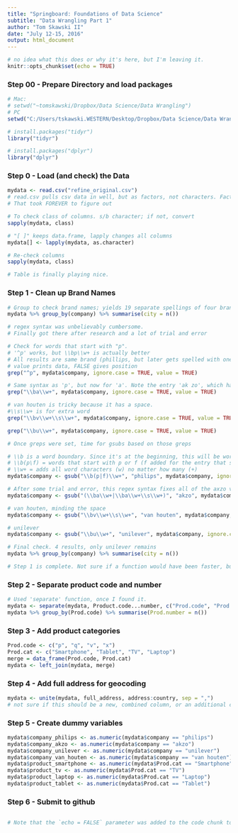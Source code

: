 ```yaml
---
title: "Springboard: Foundations of Data Science"
subtitle: "Data Wrangling Part 1"
author: "Tom Skawski II"
date: "July 12-15, 2016"
output: html_document
---
```


```r
# no idea what this does or why it's here, but I'm leaving it.
knitr::opts_chunk$set(echo = TRUE)
```

### Step 00 - Prepare Directory and load packages
```r
# Mac:
# setwd("~tomskawski/Dropbox/Data Science/Data Wrangling")
# PC
setwd("C:/Users/tskawski.WESTERN/Desktop/Dropbox/Data Science/Data Wrangling")

# install.packages("tidyr")
library("tidyr")

# install.packages("dplyr")
library("dplyr")
```


### Step 0 - Load (and check) the Data
```r
mydata <- read.csv("refine_original.csv")
# read.csv pulls csv data in well, but as factors, not characters. Factors don't play nice.
# That took FOREVER to figure out
```

```r
# To check class of columns. s/b character; if not, convert
sapply(mydata, class)
```


```r
# "[ ]" keeps data.frame, lapply changes all columns
mydata[] <- lapply(mydata, as.character)
```

```r
# Re-check columns
sapply(mydata, class)

# Table is finally playing nice.
```

### Step 1 - Clean up Brand Names
```r
# Group to check brand names; yields 19 separate spellings of four brands.
mydata %>% group_by(company) %>% summarise(city = n())
```


```r
# regex syntax was unbelievably cumbersome.
# Finally got there after research and a lot of trial and error

# Check for words that start with "p".
# '^p' works, but \\bp\\w+ is actually better
# All results are same brand (phillips, but later gets spelled with one l)
# value prints data, FALSE gives position
grep("^p", mydata$company, ignore.case = TRUE, value = TRUE)

# Same syntax as 'p', but now for 'a'. Note the entry 'ak zo', which has a space
grep("\\ba\\w+", mydata$company, ignore.case = TRUE, value = TRUE)

# van houten is tricky because it has a space.
#\\s\\w+ is for extra word
grep("\\bv\\w+\\s\\w+", mydata$company, ignore.case = TRUE, value = TRUE)

grep("\\bu\\w+", mydata$company, ignore.case = TRUE, value = TRUE)

```

```r
# Once greps were set, time for gsubs based on those greps

# \\b is a word boundary. Since it's at the beginning, this will be words that start with...
# \\b(p\f) = words that start with p or f (f added for the entry that says 'fillips')
# \\w+ = adds all word characters (w) no matter how many (+)
mydata$company <- gsub("\\b(p|f)\\w+", "philips", mydata$company, ignore.case = TRUE)

# After some trial and error, this regex syntax fixes all of the axzo variations
mydata$company <- gsub("(\\ba\\w+|\\ba\\w+\\s\\w+)", "akzo", mydata$company, ignore.case = TRUE)

# van houten, minding the space
mydata$company <- gsub("\\bv\\w+\\s\\w+", "van houten", mydata$company, ignore.case = TRUE)

# unilever
mydata$company <- gsub("\\bu\\w+", "unilever", mydata$company, ignore.case = TRUE)

```

```r
# Final check. 4 results, only unilever remains
mydata %>% group_by(company) %>% summarise(city = n())

# Step 1 is complete. Not sure if a function would have been faster, but this is how I got this part completed.
```

### Step 2 - Separate product code and number
```r
# Used 'separate' function, once I found it.
mydata <- separate(mydata, Product.code...number, c("Prod.code", "Prod.number"), sep = "-")
mydata %>% group_by(Prod.code) %>% summarise(Prod.number = n())

```

### Step 3 - Add product categories
```r
Prod.code <- c("p", "q", "v", "x")
Prod.cat <- c("Smartphone", "Tablet", "TV", "Laptop")
merge = data_frame(Prod.code, Prod.cat)
mydata <- left_join(mydata, merge)

```

### Step 4 - Add full address for geocoding
```r
mydata <- unite(mydata, full_address, address:country, sep = ",")
# not sure if this should be a new, combined column, or an additional column
```

### Step 5 - Create dummy variables
```r
mydata$company_philips <- as.numeric(mydata$company == "philips")
mydata$company_akzo <- as.numeric(mydata$company == "akzo")
mydata$company_unilever <- as.numeric(mydata$company == "unilever")
mydata$company_van_houten <- as.numeric(mydata$company == "van houten")
mydata$product_smartphone <- as.numeric(mydata$Prod.cat == "Smartphone")
mydata$product_tv <- as.numeric(mydata$Prod.cat == "TV")
mydata$product_laptop <- as.numeric(mydata$Prod.cat == "Laptop")
mydata$product_tablet <- as.numeric(mydata$Prod.cat == "Tablet")

```

### Step 6 - Submit to github
```r

```

```r
# Note that the `echo = FALSE` parameter was added to the code chunk to prevent printing of the R code that generated the plot.
```

